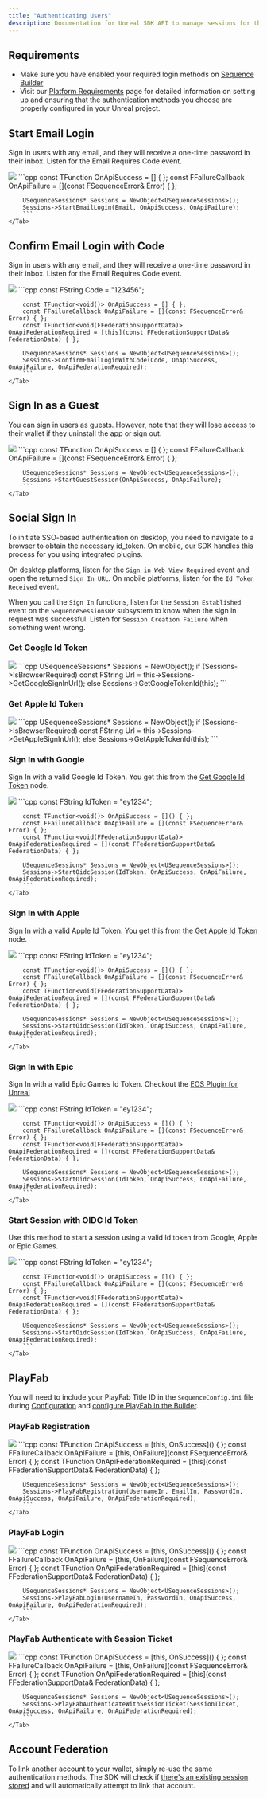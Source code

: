 ---
title: "Authenticating Users"
description: Documentation for Unreal SDK API to manage sessions for the Sequence infrastructure stack for web3 gaming.
---

## Requirements

- Make sure you have enabled your required login methods on [Sequence Builder](https://sequence.build/)
- Visit our [Platform Requirements](/sdk/unreal/advanced/platforms) page for detailed information on setting up and ensuring
that the authentication methods you choose are properly configured in your Unreal project.

## Start Email Login

Sign in users with any email, and they will receive a one-time password in their inbox.
Listen for the Email Requires Code event.

<Tabs>
    <Tab title="Blueprint">
        <Frame>
            <img src="/images/unreal/start_email_login.png" />
        </Frame>
    </Tab>
    <Tab title="C++">
        ```cpp
        const TFunction<void()> OnApiSuccess = [] { };
        const FFailureCallback OnApiFailure = [](const FSequenceError& Error) { };

        USequenceSessions* Sessions = NewObject<USequenceSessions>();
        Sessions->StartEmailLogin(Email, OnApiSuccess, OnApiFailure);
        ```
    </Tab>
</Tabs>

## Confirm Email Login with Code

Sign in users with any email, and they will receive a one-time password in their inbox.
Listen for the Email Requires Code event.

<Tabs>
    <Tab title="Blueprint">
        <Frame>
            <img src="/images/unreal/confirm_email_login.png" />
        </Frame>
    </Tab>
    <Tab title="C++">
        ```cpp
        const FString Code = "123456";

        const TFunction<void()> OnApiSuccess = [] { };
        const FFailureCallback OnApiFailure = [](const FSequenceError& Error) { };
        const TFunction<void(FFederationSupportData)> OnApiFederationRequired = [this](const FFederationSupportData& FederationData) { };

        USequenceSessions* Sessions = NewObject<USequenceSessions>();
        Sessions->ConfirmEmailLoginWithCode(Code, OnApiSuccess, OnApiFailure, OnApiFederationRequired);
        ```
    </Tab>
</Tabs>

## Sign In as a Guest

You can sign in users as guests. However, note that they will lose access to their wallet if they uninstall the app or sign out.

<Tabs>
    <Tab title="Blueprint">
        <Frame>
            <img src="/images/unreal/start_guest_session.png" />
        </Frame>
    </Tab>
    <Tab title="C++">
        ```cpp
        const TFunction<void()> OnApiSuccess = [] { };
        const FFailureCallback OnApiFailure = [](const FSequenceError& Error) { };

        USequenceSessions* Sessions = NewObject<USequenceSessions>();
        Sessions->StartGuestSession(OnApiSuccess, OnApiFailure);
        ```
    </Tab>
</Tabs>

## Social Sign In

To initiate SSO-based authentication on desktop, you need to navigate to a browser to obtain the necessary id_token.
On mobile, our SDK handles this process for you using integrated plugins.

On desktop platforms, listen for the `Sign in Web View Required` event and open the returned `Sign In URL`.
On mobile platforms, listen for the `Id Token Received` event.

When you call the `Sign In` functions, listen for the `Session Established` event on the `SequenceSessionsBP` subsystem
to know when the sign in request was successful. Listen for `Session Creation Failure` when something went wrong.

### Get Google Id Token

<Tabs>
    <Tab title="Blueprint">
        <Frame>
            <img src="/images/unreal/get_google_token.png" />
        </Frame>
  </Tab>
    <Tab title="C++">
        ```cpp
        USequenceSessions* Sessions = NewObject<USequenceSessions>();
        if (Sessions->IsBrowserRequired)
            const FString Url = this->Sessions->GetGoogleSignInUrl();
        else
            Sessions->GetGoogleTokenId(this);
        ```
    </Tab>
</Tabs>

### Get Apple Id Token

<Tabs>
    <Tab title="Blueprint">
        <Frame>
            <img src="/images/unreal/get_apple_token.png" />
        </Frame>
  </Tab>
    <Tab title="C++">
        ```cpp
        USequenceSessions* Sessions = NewObject<USequenceSessions>();
        if (Sessions->IsBrowserRequired)
            const FString Url = this->Sessions->GetAppleSignInUrl();
        else
            Sessions->GetAppleTokenId(this);
        ```
    </Tab>
</Tabs>

### Sign In with Google

Sign In with a valid Google Id Token. You get this from the [Get Google Id Token](/sdk/unreal/authentication#get-google-id-token) node.

<Tabs>
    <Tab title="Blueprint">
        <Frame>
            <img src="/images/unreal/signin_google.png" />
        </Frame>
    </Tab>
    <Tab title="C++">
        ```cpp
        const FString IdToken = "ey1234";

        const TFunction<void()> OnApiSuccess = []() { };
        const FFailureCallback OnApiFailure = [](const FSequenceError& Error) { };
        const TFunction<void(FFederationSupportData)> OnApiFederationRequired = [](const FFederationSupportData& FederationData) { };

        USequenceSessions* Sessions = NewObject<USequenceSessions>();
        Sessions->StartOidcSession(IdToken, OnApiSuccess, OnApiFailure, OnApiFederationRequired);
        ```
    </Tab>
</Tabs>

### Sign In with Apple

Sign In with a valid Apple Id Token. You get this from the [Get Apple Id Token](/sdk/unreal/authentication#get-apple-id-token) node.

<Tabs>
    <Tab title="Blueprint">
        <Frame>
            <img src="/images/unreal/signin_apple.png" />
        </Frame>
    </Tab>
    <Tab title="C++">
        ```cpp
        const FString IdToken = "ey1234";

        const TFunction<void()> OnApiSuccess = []() { };
        const FFailureCallback OnApiFailure = [](const FSequenceError& Error) { };
        const TFunction<void(FFederationSupportData)> OnApiFederationRequired = [](const FFederationSupportData& FederationData) { };

        USequenceSessions* Sessions = NewObject<USequenceSessions>();
        Sessions->StartOidcSession(IdToken, OnApiSuccess, OnApiFailure, OnApiFederationRequired);
        ```
    </Tab>
</Tabs>

### Sign In with Epic

Sign In with a valid Epic Games Id Token. Checkout the [EOS Plugin for Unreal](https://dev.epicgames.com/documentation/en-us/unreal-engine/online-subsystem-eos-plugin-in-unreal-engine)

<Tabs>
    <Tab title="Blueprint">
        <Frame>
            <img src="/images/unreal/signin_epic.png" />
        </Frame>
    </Tab>
    <Tab title="C++">
        ```cpp
        const FString IdToken = "ey1234";

        const TFunction<void()> OnApiSuccess = []() { };
        const FFailureCallback OnApiFailure = [](const FSequenceError& Error) { };
        const TFunction<void(FFederationSupportData)> OnApiFederationRequired = [](const FFederationSupportData& FederationData) { };

        USequenceSessions* Sessions = NewObject<USequenceSessions>();
        Sessions->StartOidcSession(IdToken, OnApiSuccess, OnApiFailure, OnApiFederationRequired);
        ```
    </Tab>
</Tabs>

### Start Session with OIDC Id Token

Use this method to start a session using a valid Id token from Google, Apple or Epic Games.

<Tabs>
    <Tab title="Blueprint">
        <Frame>
            <img src="/images/unreal/signin_oidc.png" />
        </Frame>
    </Tab>
    <Tab title="C++">
        ```cpp
        const FString IdToken = "ey1234";

        const TFunction<void()> OnApiSuccess = []() { };
        const FFailureCallback OnApiFailure = [](const FSequenceError& Error) { };
        const TFunction<void(FFederationSupportData)> OnApiFederationRequired = [](const FFederationSupportData& FederationData) { };

        USequenceSessions* Sessions = NewObject<USequenceSessions>();
        Sessions->StartOidcSession(IdToken, OnApiSuccess, OnApiFailure, OnApiFederationRequired);
        ```
    </Tab>
</Tabs>

## PlayFab

You will need to include your PlayFab Title ID in the `SequenceConfig.ini` file
during [Configuration](/sdk/unreal/configuration) and [configure PlayFab in the Builder](/solutions/builder/embedded-wallet/playfab-configuration).

### PlayFab Registration

<Tabs>
    <Tab title="Blueprint">
        <Frame>
            <img src="/images/unreal/playfab_registration.png" />
        </Frame>
  </Tab>
    <Tab>
        ```cpp
        const TFunction<void()> OnApiSuccess = [this, OnSuccess]() { };
        const FFailureCallback OnApiFailure = [this, OnFailure](const FSequenceError& Error) { };
        const TFunction<void (FFederationSupportData)> OnApiFederationRequired = [this](const FFederationSupportData& FederationData) { };

        USequenceSessions* Sessions = NewObject<USequenceSessions>();
        Sessions->PlayFabRegistration(UsernameIn, EmailIn, PasswordIn, OnApiSuccess, OnApiFailure, OnApiFederationRequired);
        ```
    </Tab>
</Tabs>

### PlayFab Login

<Tabs>
    <Tab title="Blueprint">
        <Frame>
            <img src="/images/unreal/playfab_login.png" />
        </Frame>
  </Tab>
    <Tab>
        ```cpp
        const TFunction<void()> OnApiSuccess = [this, OnSuccess]() { };
        const FFailureCallback OnApiFailure = [this, OnFailure](const FSequenceError& Error) { };
        const TFunction<void (FFederationSupportData)> OnApiFederationRequired = [this](const FFederationSupportData& FederationData) { };

        USequenceSessions* Sessions = NewObject<USequenceSessions>();
        Sessions->PlayFabLogin(UsernameIn, PasswordIn, OnApiSuccess, OnApiFailure, OnApiFederationRequired);
        ```
    </Tab>
</Tabs>

### PlayFab Authenticate with Session Ticket

<Tabs>
    <Tab title="Blueprint">
        <Frame>
            <img src="/images/unreal/playfab_session_ticket.png" />
        </Frame>
    </Tab>
    <Tab>
        ```cpp
        const TFunction<void()> OnApiSuccess = [this, OnSuccess]() { };
        const FFailureCallback OnApiFailure = [this, OnFailure](const FSequenceError& Error) { };
        const TFunction<void (FFederationSupportData)> OnApiFederationRequired = [this](const FFederationSupportData& FederationData) { };

        USequenceSessions* Sessions = NewObject<USequenceSessions>();
        Sessions->PlayFabAuthenticateWithSessionTicket(SessionTicket, OnApiSuccess, OnApiFailure, OnApiFederationRequired);
        ```
    </Tab>
</Tabs>

## Account Federation

To link another account to your wallet, simply re-use the same authentication methods.
The SDK will check if [there's an existing session stored](/sdk/unreal/manage_sessions#check-existing-session) and will
automatically attempt to link that account.
